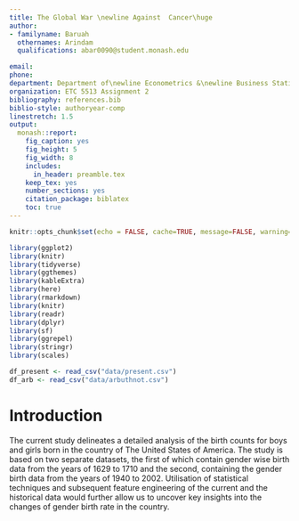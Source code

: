 ```yaml
---
title: The Global War \newline Against  Cancer\huge
author:
- familyname: Baruah
  othernames: Arindam
  qualifications: abar0090@student.monash.edu

email: 
phone: 
department: Department of\newline Econometrics &\newline Business Statistics
organization: ETC 5513 Assignment 2
bibliography: references.bib
biblio-style: authoryear-comp
linestretch: 1.5
output:
  monash::report:
    fig_caption: yes
    fig_height: 5
    fig_width: 8
    includes:
      in_header: preamble.tex
    keep_tex: yes
    number_sections: yes
    citation_package: biblatex
    toc: true
---
```


```r
knitr::opts_chunk$set(echo = FALSE, cache=TRUE, message=FALSE, warning=FALSE)
```

```r

library(ggplot2)
library(knitr)
library(tidyverse)
library(ggthemes)
library(kableExtra)
library(here)
library(rmarkdown)
library(knitr)
library(readr)
library(dplyr)
library(sf)
library(ggrepel)
library(stringr)
library(scales)

```


```r
df_present <- read_csv("data/present.csv")
df_arb <- read_csv("data/arbuthnot.csv")
```

# Introduction

The current study delineates a detailed analysis of the birth counts for boys and girls born in the country of The United States of America. The study is based on two separate datasets, the first of which contain gender wise birth data from the years of 1629 to 1710 and the second, containing the gender birth data from the years of 1940 to 2002. Utilisation of statistical techniques and subsequent feature engineering of the current and the historical data would further allow us to uncover key insights into the changes of gender birth rate in the country.



